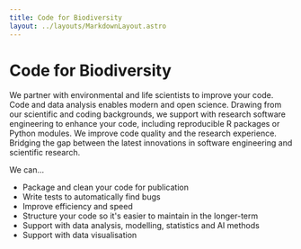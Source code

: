 ```yaml
---
title: Code for Biodiversity
layout: ../layouts/MarkdownLayout.astro
---
```



# Code for Biodiversity


We partner with environmental and life scientists to improve your code. Code and data analysis enables modern and open science. Drawing from our scientific and coding backgrounds, we support with research software engineering to enhance your code, including reproducible R packages or Python modules. We improve code quality and the research experience. Bridging the gap between the latest innovations in software engineering and scientific research.


We can…

- Package and clean your code for publication
- Write tests to automatically find bugs
- Improve efficiency and speed
- Structure your code so it's easier to maintain in the longer-term
- Support with data analysis, modelling, statistics and AI methods
- Support with data visualisation
